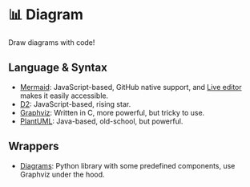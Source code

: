 # 📊 Diagram

Draw diagrams with code!

## Language & Syntax

- [Mermaid](https://mermaid.js.org/): JavaScript-based, GitHub native support, and [Live editor](https://mermaid.live/) makes it easily accessible.
- [D2](https://github.com/terrastruct/d2): JavaScript-based, rising star.
- [Graphviz](https://graphviz.org/): Written in C, more powerful, but tricky to use.
- [PlantUML](https://plantuml.com/): Java-based, old-school, but powerful.

## Wrappers

- [Diagrams](https://github.com/mingrammer/diagrams): Python library with some predefined components, use Graphviz under the hood.
